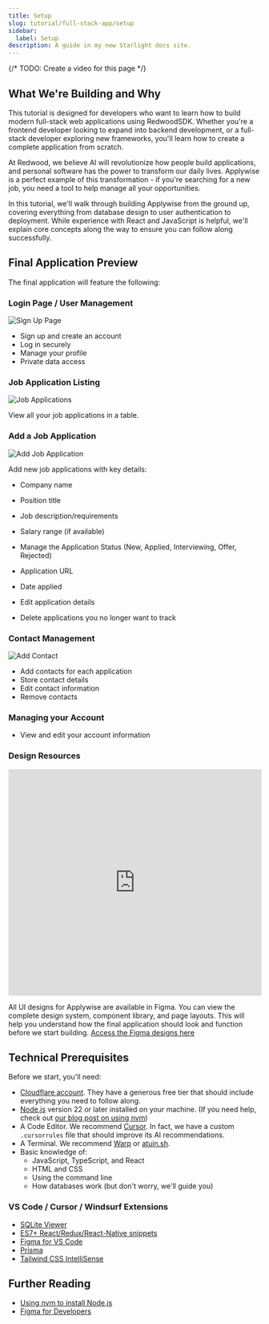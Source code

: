 ```yaml
---
title: Setup
slug: tutorial/full-stack-app/setup
sidebar:
  label: Setup
description: A guide in my new Starlight docs site.
---
```


{/* TODO: Create a video for this page */}

## What We're Building and Why

This tutorial is designed for developers who want to learn how to build modern full-stack web applications using RedwoodSDK. Whether you're a frontend developer looking to expand into backend development, or a full-stack developer exploring new frameworks, you'll learn how to create a complete application from scratch.

At Redwood, we believe AI will revolutionize how people build applications, and personal software has the power to transform our daily lives. Applywise is a perfect example of this transformation - if you're searching for a new job, you need a tool to help manage all your opportunities.

In this tutorial, we'll walk through building Applywise from the ground up, covering everything from database design to user authentication to deployment. While experience with React and JavaScript is helpful, we'll explain core concepts along the way to ensure you can follow along successfully.

## Final Application Preview

The final application will feature the following:

### Login Page / User Management

![Sign Up Page](./images/signup.png)
- Sign up and create an account
- Log in securely
- Manage your profile
- Private data access

### Job Application Listing

![Job Applications](./images/application-list.png)

View all your job applications in a table.

### Add a Job Application

![Add Job Application](./images/create-application.png)

Add new job applications with key details:
- Company name
- Position title
- Job description/requirements
- Salary range (if available)
- Manage the Application Status (New, Applied, Interviewing, Offer, Rejected)
- Application URL
- Date applied

- Edit application details
- Delete applications you no longer want to track

### Contact Management

![Add Contact](./images/add-contact.png)

- Add contacts for each application
- Store contact details
- Edit contact information
- Remove contacts

### Managing your Account

- View and edit your account information

### Design Resources

<iframe style="border: 1px solid rgba(0, 0, 0, 0.1);" width="100%" height="450" src="https://embed.figma.com/design/nqBPIIfe0MO4W8zOfW4oae/Redwood-Reloaded-Tutorial?node-id=1-3&embed-host=share" allowfullscreen></iframe>

All UI designs for Applywise are available in Figma. You can view the complete design system, component library, and page layouts. This will help you understand how the final application should look and function before we start building. [Access the Figma designs here](https://www.figma.com/design/nqBPIIfe0MO4W8zOfW4oae/Redwood-Reloaded-Tutorial?node-id=1-3&t=9gzbWUrBb2G3qdoa-1)


## Technical Prerequisites

Before we start, you'll need:
- [Cloudflare account](https://www.cloudflare.com/plans/). They have a generous free tier that should include everything you need to follow along.
- [Node.js](https://nodejs.org/en/download/) version 22 or later installed on your machine. (If you need help, check out [our blog post on using nvm]())
- A Code Editor. We recommend [Cursor](https://www.cursor.com/). In fact, we have a custom `.cursorrules` file that should improve its AI recommendations.
- A Terminal. We recommend [Warp](https://warp.dev/) or [atuin.sh](https://atuin.sh/).
- Basic knowledge of:
  - JavaScript, TypeScript, and React
  - HTML and CSS
  - Using the command line
  - How databases work (but don't worry, we'll guide you)

### VS Code / Cursor / Windsurf Extensions

- [SQLite Viewer]()
- [ES7+ React/Redux/React-Native snippets]()
- [Figma for VS Code]()
- [Prisma]()
- [Tailwind CSS IntelliSense]()

## Further Reading

- [Using nvm to install Node.js]()
- [Figma for Developers]()
